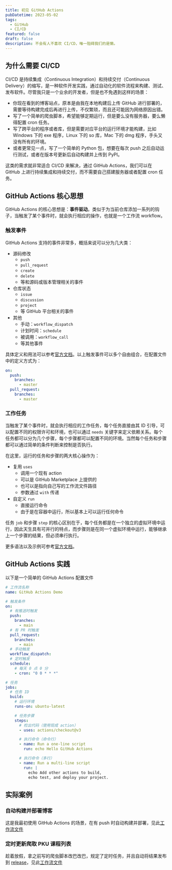 ```yaml
---
title: 初见 GitHub Actions
pubDatetime: 2023-05-02
tags:
  - GitHub
  - CI/CD
featured: false
draft: false
description: 不会有人不喜欢 CI/CD，唯一阻碍我们的是懒。
---
```



## 为什么需要 CI/CD

CI/CD 是持续集成（Continuous Integration）和持续交付（Continuous Delivery）的缩写，是一种软件开发实践，通过自动化的软件流程来构建、测试、发布软件。尽管我只是一个业余的开发者，但是也不免遇到这样的场景：

- 你现在看到的博客站点，原本是由我在本地构建后上传 GitHub 进行部署的，需要等待构建完成后再进行上传，不仅繁琐，而且还可能因为网络原因出错。
- 写了一个简单的爬虫脚本，希望能够定期运行，但是要么没有服务器，要么懒得配置 cron 任务。
- 写了跨平台的程序或者库，但是需要对应平台的运行环境才能构建，比如 Windows 下的 exe 程序，Linux 下的 so 库，Mac 下的 dmg 程序，手头又没有所有的环境。
- 或者更常见一点，写了一个简单的 Python 包，想要在每次 push 之后自动运行测试，或者在版本号更新后自动构建并上传到 PyPI。

这类的需求就非常适合 CI/CD 来解决，通过 GitHub Actions，我们可以在 GitHub 上进行持续集成和持续交付，而不需要自己搭建服务器或者配置 cron 任务。

## GitHub Actions 核心思想

GitHub Actions 的核心思想是：**事件驱动**。类似于为当前仓库添加一系列的钩子，当触发了某个事件时，就会执行相应的操作，也就是一个工作流 workflow。

### 触发事件

GitHub Actions 支持的事件非常多，概括来说可以分为几大类：

- 源码修改
  - `push`
  - `pull_request`
  - `create`
  - `delete`
  - 等和源码或版本管理相关的事件
- 仓库状态
  - `issue`
  - `discussion`
  - `project`
  - 等 GitHub 平台相关的事件
- 其他
  - 手动：`workflow_dispatch`
  - 计划时间：`schedule`
  - 被调用：`workflow_call`
  - 等其他事件

具体定义和用法可以参考[官方文档](https://docs.github.com/en/actions/using-workflows/events-that-trigger-workflows#workflow_run)。以上触发事件可以多个自由组合，在配置文件中的定义方式为：

```yaml title=".github/workflows/your-workflow.yml"
on:
  push:
    branches:
      - master
  pull_request:
    branches:
      - master
```

### 工作任务

当触发了某个事件时，就会执行相应的工作任务，每个任务直接由其 ID 引导，可以配置不同的权限许可和环境，也可以通过 `needs` 关键字来定义依赖关系。每个任务都可以分为几个步骤，每个步骤都可以配置不同的环境。当然每个任务和步骤都可以通过简单的条件判断来控制是否执行。

在这里，运行的任务和步骤的两大核心操作为：

- 复用 `uses`
  - 调用一个现有 action
  - 可以是 GitHub Marketplace 上提供的
  - 也可以是指向自己写的工作流文件路径
  - 参数通过 `with` 传递
- 自定义 `run`
  - 直接运行命令
  - 由于是在容器中运行，所以基本上可以运行任何命令

<Aside type="tip" title="任务 v.s. 步骤">

任务 `job` 和步骤 `step` 的核心区别在于，每个任务都是在一个独立的虚拟环境中运行，因此天生具有可并行的特点，而步骤则是在同一个虚拟环境中运行，能够继承上一个步骤的结果，但必须串行执行。

</Aside>

更多语法以及示例可参考[官方文档](https://docs.github.com/en/actions/using-workflows/workflow-syntax-for-github-actions)。

## GitHub Actions 实践

以下是一个简单的 GitHub Actions 配置文件

```yaml title=".github/workflows/demo.yml"
# 工作流名称
name: GitHub Actions Demo

# 触发条件
on:
  # 有推送时触发
  push:
    branches:
      - main
  # 有 PR 时触发
  pull_request:
    branches:
      - main
  # 手动触发
  workflow_dispatch:
  # 定时触发
  schedule:
    # 每天 0 点 0 分
    - cron: "0 0 * * *"

# 任务
jobs:
  # 任务 ID
  build:
    # 运行环境
    runs-on: ubuntu-latest

    # 任务步骤
    steps:
      # 检出代码（使用现成 action）
      - uses: actions/checkout@v3

      # 执行命令（命令行）
      - name: Run a one-line script
        run: echo Hello GitHub Actions

      # 执行命令（多行）
      - name: Run a multi-line script
        run: |
          echo Add other actions to build,
          echo test, and deploy your project.
```

## 实际案例

### 自动构建并部署博客

这是我最初使用 GitHub Actions 的场景，在有 push 时自动构建并部署，见此[工作流文件](https://github.com/TeddyHuang-00/teddyhuang-00.github.io/blob/main/.github/workflows/deploy.yml)

### 定时更新爬取 PKU 课程列表

趁着放假，拿之前写的爬虫脚本改巴改巴，规定了定时任务，并且自动将结果发布到 [release](https://github.com/TeddyHuang-00/PKU-Course-List/releases)，见此[工作流文件](https://github.com/TeddyHuang-00/PKU-Course-List/blob/main/.github/workflows/scrape-dean.yml)
